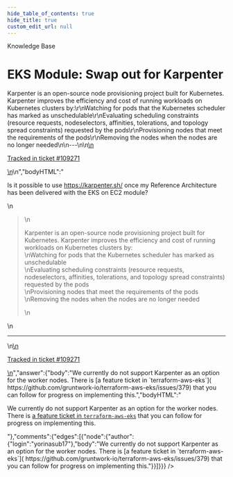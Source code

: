 ```yaml
---
hide_table_of_contents: true
hide_title: true
custom_edit_url: null
---
```



<CenterLayout>
<span class="title">Knowledge Base</span>
<h1>EKS Module: Swap out for Karpenter</h1>
<GitHub json={{"id":"D_kwDOF8slf84AQ0EE","number":563,"author":{"login":"iangrunt"},"title":"EKS Module: Swap out for Karpenter","body":"\nIs it possible to use https://karpenter.sh/ once my Reference Architecture has been delivered with the EKS on EC2 module?\r\n\r\n> Karpenter is an open-source node provisioning project built for Kubernetes. Karpenter improves the efficiency and cost of running workloads on Kubernetes clusters by:\r\nWatching for pods that the Kubernetes scheduler has marked as unschedulable\r\nEvaluating scheduling constraints (resource requests, nodeselectors, affinities, tolerations, and topology spread constraints) requested by the pods\r\nProvisioning nodes that meet the requirements of the pods\r\nRemoving the nodes when the nodes are no longer needed\n\n---\n\n<ins datetime=\"2022-09-20T16:15:06Z\">\n  <p><a href=\"https://support.gruntwork.io/hc/requests/109271\">Tracked in ticket #109271</a></p>\n</ins>\n","bodyHTML":"<p dir=\"auto\">Is it possible to use <a href=\"https://karpenter.sh/\" rel=\"nofollow\">https://karpenter.sh/</a> once my Reference Architecture has been delivered with the EKS on EC2 module?</p>\n<blockquote>\n<p dir=\"auto\">Karpenter is an open-source node provisioning project built for Kubernetes. Karpenter improves the efficiency and cost of running workloads on Kubernetes clusters by:<br>\nWatching for pods that the Kubernetes scheduler has marked as unschedulable<br>\nEvaluating scheduling constraints (resource requests, nodeselectors, affinities, tolerations, and topology spread constraints) requested by the pods<br>\nProvisioning nodes that meet the requirements of the pods<br>\nRemoving the nodes when the nodes are no longer needed</p>\n</blockquote>\n<hr>\n<ins datetime=\"2022-09-20T16:15:06Z\">\n  <p dir=\"auto\"><a href=\"https://support.gruntwork.io/hc/requests/109271\" rel=\"nofollow\">Tracked in ticket #109271</a></p>\n</ins>","answer":{"body":"We currently do not support Karpenter as an option for the worker nodes. There is [a feature ticket in `terraform-aws-eks`]( https://github.com/gruntwork-io/terraform-aws-eks/issues/379) that you can follow for progress on implementing this.","bodyHTML":"<p dir=\"auto\">We currently do not support Karpenter as an option for the worker nodes. There is <a href=\"https://github.com/gruntwork-io/terraform-aws-eks/issues/379\">a feature ticket in <code class=\"notranslate\">terraform-aws-eks</code></a> that you can follow for progress on implementing this.</p>"},"comments":{"edges":[{"node":{"author":{"login":"yorinasub17"},"body":"We currently do not support Karpenter as an option for the worker nodes. There is [a feature ticket in `terraform-aws-eks`]( https://github.com/gruntwork-io/terraform-aws-eks/issues/379) that you can follow for progress on implementing this."}}]}}} />

</CenterLayout>
  

<!-- ##DOCS-SOURCER-START
{
  "sourcePlugin": "github-discussions",
  "hash": "a1ef42d8b03bef990459b4996255f350"
}
##DOCS-SOURCER-END -->
